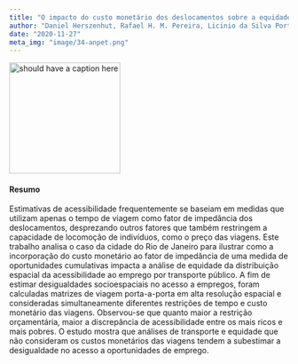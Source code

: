 ```yaml
---
title: "O impacto do custo monetário dos deslocamentos sobre a equidade da acessibilidade ao emprego por transporte público no Rio de Janeiro"
author: "Daniel Herszenhut, Rafael H. M. Pereira, Licinio da Silva Portugal, Matheus Henrique de Sousa Oliveira"
date: "2020-11-27"
meta_img: "image/34-anpet.png"
---
```


![should have a caption here](/publication/anpet-2020.pt_files/34-anpet.png){width=200}
<br>

#### Resumo

Estimativas de acessibilidade frequentemente se baseiam em medidas que utilizam apenas o tempo de viagem como fator de impedância dos deslocamentos, desprezando outros fatores que também restringem a capacidade de locomoção de indivíduos, como o preço das viagens. Este trabalho analisa o caso da cidade do Rio de Janeiro para ilustrar como a incorporação do custo monetário ao fator de impedância de uma medida de oportunidades cumulativas impacta a análise de equidade da distribuição espacial da acessibilidade ao emprego por transporte público. A fim de estimar desigualdades socioespaciais no acesso a empregos, foram calculadas matrizes de viagem porta-a-porta em alta resolução espacial e consideradas simultaneamente diferentes restrições de tempo e custo monetário das viagens. Observou-se que quanto maior a restrição orçamentária, maior a discrepância de acessibilidade entre os mais ricos e mais pobres. O estudo mostra que análises de transporte e equidade que não consideram os custos monetários das viagens tendem a subestimar a desigualdade no acesso a oportunidades de emprego.  
